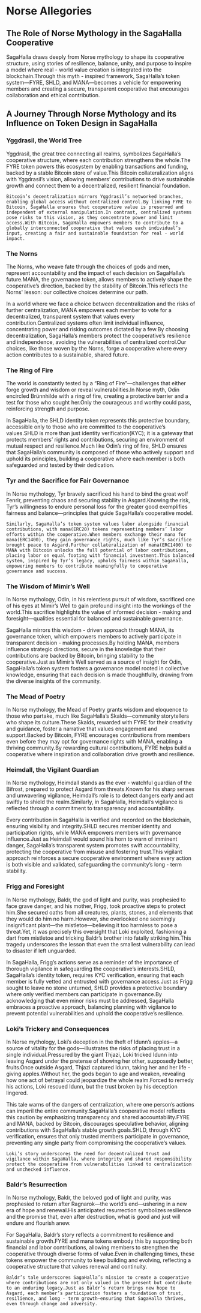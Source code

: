# Norse Allegories

## The Role of Norse Mythology in the SagaHalla Cooperative

SagaHalla draws deeply from Norse mythology to shape its cooperative structure, using stories of resilience, balance, unity, and purpose to inspire a model where real - world value creation is integrated into the blockchain.Through this myth - inspired framework, SagaHalla’s token system—FYRE, SHLD, and MANA—becomes a vehicle for empowering members and creating a secure, transparent cooperative that encourages collaboration and ethical contribution.

## A Journey Through Norse Mythology and its Influence on Token Design in SagaHalla

### Yggdrasil, the World Tree

Yggdrasil, the great tree connecting all realms, symbolizes SagaHalla’s cooperative structure, where each contribution strengthens the whole.The FYRE token powers this ecosystem by enabling transactions and funding, backed by a stable Bitcoin store of value.This Bitcoin collateralization aligns with Yggdrasil’s vision, allowing members’ contributions to drive sustainable growth and connect them to a decentralized, resilient financial foundation.

    Bitcoin’s decentralization mirrors Yggdrasil’s networked branches, enabling global access without centralized control.By linking FYRE to Bitcoin, SagaHalla ensures that cooperative value is preserved and independent of external manipulation.In contrast, centralized systems pose risks to this vision, as they concentrate power and limit access.With Bitcoin, SagaHalla empowers members to contribute to a globally interconnected cooperative that values each individual’s input, creating a fair and sustainable foundation for real - world impact.

### The Norns

The Norns, who weave fate through the choices of gods and men, represent accountability and the impact of each decision on SagaHalla’s future.MANA, the governance token, allows members to actively shape the cooperative’s direction, backed by the stability of Bitcoin.This reflects the Norns' lesson: our collective choices determine our path.

In a world where we face a choice between decentralization and the risks of further centralization, MANA empowers each member to vote for a decentralized, transparent system that values every contribution.Centralized systems often limit individual influence, concentrating power and risking outcomes dictated by a few.By choosing decentralization, SagaHalla’s members protect the cooperative’s resilience and independence, avoiding the vulnerabilities of centralized control.Our choices, like those woven by the Norns, forge a cooperative where every action contributes to a sustainable, shared future.

### The Ring of Fire

The world is constantly tested by a “Ring of Fire”—challenges that either forge growth and wisdom or reveal vulnerabilities.In Norse myth, Odin encircled Brünnhilde with a ring of fire, creating a protective barrier and a test for those who sought her.Only the courageous and worthy could pass, reinforcing strength and purpose.

In SagaHalla, the SHLD identity token represents this protective boundary, accessible only to those who are committed to the cooperative’s values.SHLD is more than just identity verification(KYC); it is a gateway that protects members’ rights and contributions, securing an environment of mutual respect and resilience.Much like Odin’s ring of fire, SHLD ensures that SagaHalla’s community is composed of those who actively support and uphold its principles, building a cooperative where each member is both safeguarded and tested by their dedication.

### Tyr and the Sacrifice for Fair Governance

In Norse mythology, Tyr bravely sacrificed his hand to bind the great wolf Fenrir, preventing chaos and securing stability in Asgard.Knowing the risk, Tyr’s willingness to endure personal loss for the greater good exemplifies fairness and balance—principles that guide SagaHalla’s cooperative model.

    Similarly, SagaHalla’s token system values labor alongside financial contributions, with mana(ERC20) tokens representing members’ labor efforts within the cooperative.When members exchange their mana for mana(ERC1400), they gain governance rights, much like Tyr’s sacrifice brought peace to Asgard.Further collateralization of mana(ERC1400) to MANA with Bitcoin unlocks the full potential of labor contributions, placing labor on equal footing with financial investment.This balanced system, inspired by Tyr’s legacy, upholds fairness within SagaHalla, empowering members to contribute meaningfully to cooperative governance and success.

### The Wisdom of Mimir’s Well

In Norse mythology, Odin, in his relentless pursuit of wisdom, sacrificed one of his eyes at Mimir’s Well to gain profound insight into the workings of the world.This sacrifice highlights the value of informed decision - making and foresight—qualities essential for balanced and sustainable governance.

SagaHalla mirrors this wisdom - driven approach through MANA, its governance token, which empowers members to actively participate in transparent decision - making processes.By holding MANA, members influence strategic directions, secure in the knowledge that their contributions are backed by Bitcoin, bringing stability to the cooperative.Just as Mimir’s Well served as a source of insight for Odin, SagaHalla’s token system fosters a governance model rooted in collective knowledge, ensuring that each decision is made thoughtfully, drawing from the diverse insights of the community.

### The Mead of Poetry

In Norse mythology, the Mead of Poetry grants wisdom and eloquence to those who partake, much like SagaHalla’s Skalds—community storytellers who shape its culture.These Skalds, rewarded with FYRE for their creativity and guidance, foster a narrative that values engagement and support.Backed by Bitcoin, FYRE encourages contributions from members even before they may opt for governance rights with MANA, enabling a thriving community.By rewarding cultural contributions, FYRE helps build a cooperative where inspiration and collaboration drive growth and resilience.

### Heimdall, the Vigilant Guardian

In Norse mythology, Heimdall stands as the ever - watchful guardian of the Bifrost, prepared to protect Asgard from threats.Known for his sharp senses and unwavering vigilance, Heimdall’s role is to detect dangers early and act swiftly to shield the realm.Similarly, in SagaHalla, Heimdall’s vigilance is reflected through a commitment to transparency and accountability.

Every contribution in SagaHalla is verified and recorded on the blockchain, ensuring visibility and integrity.SHLD secures member identity and participation rights, while MANA empowers members with governance influence.Just as Heimdall would sound his horn to warn of imminent danger, SagaHalla’s transparent system promotes swift accountability, protecting the cooperative from misuse and fostering trust.This vigilant approach reinforces a secure cooperative environment where every action is both visible and validated, safeguarding the community’s long - term stability.

### Frigg and Foresight

In Norse mythology, Baldr, the god of light and purity, was prophesied to face grave danger, and his mother, Frigg, took proactive steps to protect him.She secured oaths from all creatures, plants, stones, and elements that they would do him no harm.However, she overlooked one seemingly insignificant plant—the mistletoe—believing it too harmless to pose a threat.Yet, it was precisely this oversight that Loki exploited, fashioning a dart from mistletoe and tricking Baldr’s brother into fatally striking him.This tragedy underscores the lesson that even the smallest vulnerability can lead to disaster if left unguarded.

In SagaHalla, Frigg’s actions serve as a reminder of the importance of thorough vigilance in safeguarding the cooperative’s interests.SHLD, SagaHalla’s identity token, requires KYC verification, ensuring that each member is fully vetted and entrusted with governance access.Just as Frigg sought to leave no stone unturned, SHLD provides a protective boundary where only verified members can participate in governance.By acknowledging that even minor risks must be addressed, SagaHalla embraces a proactive approach, balancing planning with vigilance to prevent potential vulnerabilities and uphold the cooperative’s resilience.

### Loki’s Trickery and Consequences

In Norse mythology, Loki’s deception in the theft of Idunn’s apples—a source of vitality for the gods—illustrates the risks of placing trust in a single individual.Pressured by the giant Thjazi, Loki tricked Idunn into leaving Asgard under the pretense of showing her other, supposedly better, fruits.Once outside Asgard, Thjazi captured Idunn, taking her and her life - giving apples.Without her, the gods began to age and weaken, revealing how one act of betrayal could jeopardize the whole realm.Forced to remedy his actions, Loki rescued Idunn, but the trust broken by his deception lingered.

This tale warns of the dangers of centralization, where one person’s actions can imperil the entire community.SagaHalla’s cooperative model reflects this caution by emphasizing transparency and shared accountability.FYRE and MANA, backed by Bitcoin, discourages speculative behavior, aligning contributions with SagaHalla’s stable growth goals.SHLD, through KYC verification, ensures that only trusted members participate in governance, preventing any single party from compromising the cooperative’s values.

    Loki’s story underscores the need for decentralized trust and vigilance within SagaHalla, where integrity and shared responsibility protect the cooperative from vulnerabilities linked to centralization and unchecked influence.

### Baldr’s Resurrection

In Norse mythology, Baldr, the beloved god of light and purity, was prophesied to return after Ragnarok—the world’s end—ushering in a new era of hope and renewal.His anticipated resurrection symbolizes resilience and the promise that, even after destruction, what is good and just will endure and flourish anew.

For SagaHalla, Baldr’s story reflects a commitment to resilience and sustainable growth.FYRE and mana tokens embody this by supporting both financial and labor contributions, allowing members to strengthen the cooperative through diverse forms of value.Even in challenging times, these tokens empower the community to keep building and evolving, reflecting a cooperative structure that values renewal and continuity.

    Baldr’s tale underscores SagaHalla’s mission to create a cooperative where contributions are not only valued in the present but contribute to an enduring legacy.Just as Baldr’s return brings new hope to Asgard, each member’s participation fosters a foundation of trust, resilience, and long - term growth—ensuring that SagaHalla thrives, even through change and adversity.
